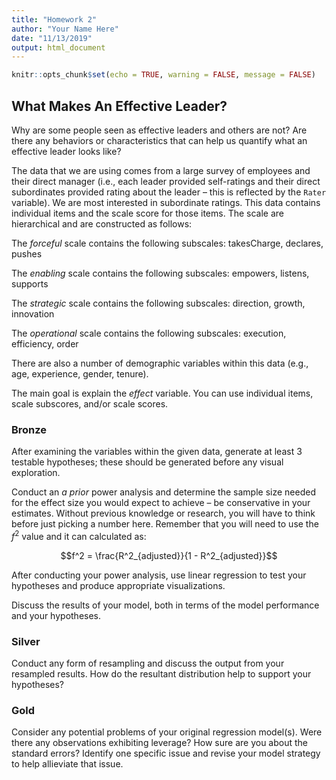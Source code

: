 ```yaml
---
title: "Homework 2"
author: "Your Name Here"
date: "11/13/2019"
output: html_document
---
```


```r
knitr::opts_chunk$set(echo = TRUE, warning = FALSE, message = FALSE)
```

## What Makes An Effective Leader?

Why are some people seen as effective leaders and others are not? Are there any behaviors or characteristics that can help us quantify what an effective leader looks like? 

The data that we are using comes from a large survey of employees and their direct manager (i.e., each leader provided self-ratings and their direct subordinates provided rating about the leader -- this is reflected by the `Rater` variable). We are most interested in subordinate ratings. This data contains individual items and the scale score for those items. The scale are hierarchical and are constructed as follows:

The *forceful* scale contains the following subscales: takesCharge, declares, pushes

The *enabling* scale contains the following subscales: empowers, listens, supports

The *strategic* scale contains the following subscales: direction, growth, innovation

The *operational* scale contains the following subscales: execution, efficiency, order

There are also a number of demographic variables within this data (e.g., age, experience, gender, tenure). 

The main goal is explain the *effect* variable. You can use individual items, scale subscores, and/or scale scores. 

### Bronze

After examining the variables within the given data, generate at least 3 testable hypotheses; these should be generated before any visual exploration. 

Conduct an *a prior* power analysis and determine the sample size needed for the effect size you would expect to achieve -- be conservative in your estimates. Without previous knowledge or research, you will have to think before just picking a number here. Remember that you will need to use the $f^2$ value and it can calculated as:

$$f^2 = \frac{R^2_{adjusted}}{1 - R^2_{adjusted}}$$

After conducting your power analysis, use linear regression to test your hypotheses and produce appropriate visualizations.

Discuss the results of your model, both in terms of the model performance and your hypotheses. 

### Silver

Conduct any form of resampling and discuss the output from your resampled results. How do the resultant distribution help to support your hypotheses?

### Gold

Consider any potential problems of your original regression model(s). Were there any observations exhibiting leverage? How sure are you about the standard errors? Identify one specific issue and revise your model strategy to help allieviate that issue.